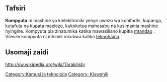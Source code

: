 ==Tafsiri==
'''Kompyuta''' ni mashine ya kielekitroniki yenye uwezo wa kuhifadhi, kupanga, kutafuta na kupata maelezo, kukokotoa mahesabu na kusimamia mashine nyingine. Kompyuta pia zinatumika katika mawasiliano kupitia [[mtandao]] . Vilevile kompyuta ni mhimili mkubwa katika [[teknohama]]. 

==Usomaji zaidi==
http://sw.wikipedia.org/wiki/Tarakilishi

{{kipisi}}

[[Category:Kamusi la teknolojia]]
[[Category: Kiswahili]]